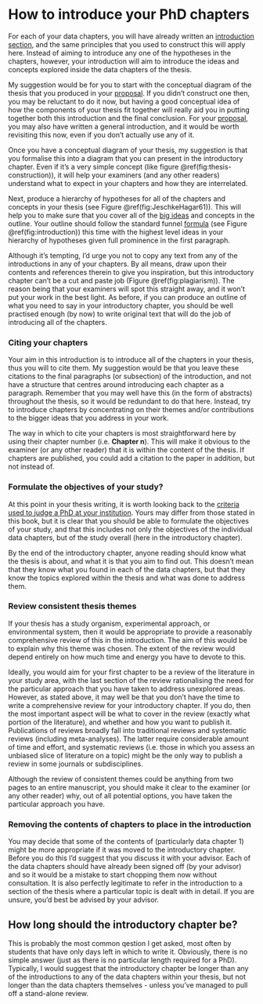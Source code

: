 # How to introduce your PhD chapters {#PhDintro}


For each of your data chapters, you will have already written an [introduction section](#introduction), and the same principles that you used to construct this will apply here. Instead of aiming to introduce any one of the hypotheses in the chapters, however, your introduction will aim to introduce the ideas and concepts explored inside the data chapters of the thesis. 

My suggestion would be for you to start with the conceptual diagram of the thesis that you produced in your [proposal](#proposal). If you didn't construct one then, you may be reluctant to do it now, but having a good conceptual idea of how the components of your thesis fit together will really aid you in putting together both this introduction and the final conclusion. For your [proposal](#proposal), you may also have written a general introduction, and it would be worth revisiting this now, even if you don't actually use any of it. 

Once you have a conceptual diagram of your thesis, my suggestion is that you formalise this into a diagram that you can present in the introductory chapter. Even if it's a very simple concept (like figure \@ref(fig:thesis-construction)), it will help your examiners (and any other readers) understand what to expect in your chapters and how they are interrelated. 

Next, produce a hierarchy of hypotheses for all of the chapters and concepts in your thesis (see Figure \@ref(fig:JeschkeHagar61)). This will help you to make sure that you cover all of the [big ideas](#bigidea) and concepts in the outline. Your outline should follow the standard funnel [formula](#formula) (see Figure \@ref(fig:introduction)) this time with the highest level ideas in your hierarchy of hypotheses given full prominence in the first paragraph. 

Although it's tempting, I'd urge you not to copy any text from any of the introductions in any of your chapters. By all means, draw upon their contents and references therein to give you inspiration, but this introductory chapter can't be a cut and paste job (Figure \@ref(fig:plagiarism)). The reason being that your examiners will spot this straight away, and it won't put your work in the best light. As before, if you can produce an outline of what you need to say in your introductory chapter, you should be well practised enough (by now) to write original text that will do the job of introducing all of the chapters.

### Citing your chapters

Your aim in this introduction is to introduce all of the chapters in your thesis, thus you will to cite them. My suggestion would be that you leave these citations to the final paragraphs (or subsection) of the introduction, and not have a structure that centres around introducing each chapter as a paragraph. Remember that you may well have this (in the form of abstracts) throughout the thesis, so it would be redundant to do that here. Instead, try to introduce chapters by concentrating on their themes and/or contributions to the bigger ideas that you address in your work. 

The way in which to cite your chapters is most straightforward here by using their chapter number (i.e. **Chapter n**). This will make it obvious to the examiner (or any other reader) that it is within the content of the thesis. If chapters are published, you could add a citation to the paper in addition, but not instead of.

### Formulate the objectives of your study?

At this point in your thesis writing, it is worth looking back to the [criteria used to judge a PhD at your institution](#beforeyoustart). Yours may differ from those stated in this book, but it is clear that you should be able to formulate the objectives of your study, and that this includes not only the objectives of the individual data chapters, but of the study overall (here in the introductory chapter). 

By the end of the introductory chapter, anyone reading should know what the thesis is about, and what it is that you aim to find out. This doesn't mean that they know what you found in each of the data chapters, but that they know the topics explored within the thesis and what was done to address them. 


### Review consistent thesis themes

If your thesis has a study organism, experimental approach, or environmental system, then it would be appropriate to provide a reasonably comprehensive review of this in the introduction. The aim of this would be to explain why this theme was chosen. The extent of the review would depend entirely on how much time and energy you have to devote to this. 

Ideally, you would aim for your first chapter to be a review of the literature in your study area, with the last section of the review rationalising the need for the particular approach that you have taken to address unexplored areas. However, as stated above, it may well be that you don't have the time to write a comprehensive review for your introductory chapter. If you do, then the most important aspect will be what to cover in the review (exactly what portion of the literature), and whether and how you want to publish it. Publications of reviews broadly fall into traditional reviews and systematic reviews (including meta-analyses). The latter require considerable amount of time and effort, and systematic reviews (i.e. those in which you assess an unbiased slice of literature on a topic) might be the only way to publish a review in some journals or subdisciplines.

Although the review of consistent themes could be anything from two pages to an entire manuscript, you should make it clear to the examiner (or any other reader) why, out of all potential options, you have taken the particular approach you have. 

### Removing the contents of chapters to place in the introduction

You may decide that some of the contents of (particularly data chapter 1) might be more appropriate if it was moved to the introductory chapter. Before you do this I'd suggest that you discuss it with your advisor. Each of the data chapters should have already been signed off (by your advisor) and so it would be a mistake to start chopping them now without consultation. It is also perfectly legitimate to refer in the introduction to a section of the thesis where a particular topic is dealt with in detail. If you are unsure, you'd best be advised by your advisor.

## How long should the introductory chapter be?

This is probably the most common qestion I get asked, most often by students that have only days left in which to write it. Obviously, there is no simple answer (just as there is no particular length required for a PhD). Typically, I would suggest that the introductory chapter be longer than any of the introductions to any of the data chapters within your thesis, but not longer than the data chapters themselves - unless you've managed to pull off a stand-alone review.
